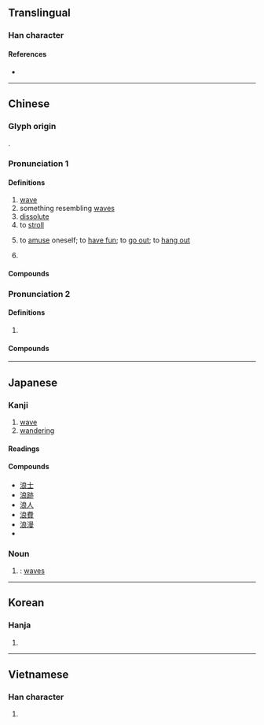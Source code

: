 {{character info/new}}
==Translingual==

===Han character===
{{Han char|rn=85|rad=水|as=07|sn=10|four=37132|canj=EIAV|ids=⿰氵良}}

====References====
* {{Han ref|kx=0624.180|dkj=17482|dj=1022.030|hdz=31634.060|uh=6D6A|ud=28010|bh=AEF6|bd=44790}}

----

==Chinese==
{{zh-forms}}

===Glyph origin===
{{Han etym}}
{{Han compound|水|良|ls=psc|c1=s|c2=p}}.

===Pronunciation 1===
{{zh-pron
|m=làng
|ma=y
|dg=лон3
|c=long6
|h=pfs=long;gd=long4
|mn=lōng
|mn-t=lang6/neng7
|mn-t_note=lang6 - literary; neng7 - vernacular
|w=3laan
|mc=2
|oc=n,2
|cat=n,a,v,pn
}}

====Definitions====
{{zh-hanzi}}

# [[wave]]
# something resembling [[wave]]s
# [[dissolute]]
# to [[stroll]]
#: {{zh-syn|逛}}
# {{lb|zh|dialectal Mandarin|or|slang}} to [[amuse]] oneself; to [[have fun]]; to [[go out]]; to [[hang out]]
# {{surname|lang=zh}}

====Compounds====
{{zh-der|浪潮|浪船|浪花|浪跡|浪漫|浪木|浪濤|浪游|浪費|壯浪|孟浪輕狂|博浪|孟浪|平風靜浪|巨浪|一浪淌|乘風破浪|大浪|勃浪鼓|大風大浪|健浪|博浪鼓|博浪沙|博浪飛椎|漫浪|掀風鼓浪|掀風播浪|浪浪|狂風駭浪|熱浪|狂濤駭浪|白浪掀天|浮浪|林浪|浪擲|淫情浪態|浪子回頭|浪得虛名|浪泊|浪淘沙|浪侃|撥浪鼓|浪漫曲|浪高|浪遊|流浪狗|波浪鼓|放浪不羈|狂濤巨浪|浮浪人|浪蕩乾坤|浪蝶游蜂|浪孟|浪漢|狂風大浪|浪漫樂派|浪事|流浪漢|浪莽|浪兒門|澎浪磯|浪人|浪濤澎湃|浪淘淘|波浪銳度|推濤作浪|浮花浪蕊|浪蝶狂蜂|破浪|浪子喪門|海浪|無風生浪|白頭浪|白浪|白浪滔滔|瘋狗浪|流浪兒|放浪形骸|浪頭|放浪|浪婆|浪吼風號|海口浪言|狂蜂浪蝶|浪跡萍蹤|浪靜風恬|潑浪鼓|無波無浪|浪蕩燈|浪言|浪子|潑聲浪氣|潑聲浪嗓|無風起浪|波開浪裂|浪聲顙氣|浪蕩|浮萍浪梗|浪跡江湖|浪跡天涯|浪跡天下|浪語|浪蕩子|浪舌|浪用|浪漫派|浪漫主義|浪浪宕宕|浪樣兒|浪板|浪恬波靜|浪士|波浪週期|波浪熱|波浪|游頭浪子|末浪|碧浪|捲浪翻波|流浪|樂浪|擺浪子|波浪阻力|風流博浪|風微浪穩|趁波逐浪|謔浪笑敖|逐浪隨波|風靜浪平|詼諧笑浪|衝浪|鋪張浪費|衝波激浪|輕浪浮薄|長風破浪|興風作浪|隨波逐浪|風吹浪打|踏浪兒|萍蹤浪影|龍江虎浪|鼓浪嶼|麥浪|趁浪逐波|驚風駭浪|驚濤駭浪|風平浪靜|駭浪|聲浪|風萍浪跡|風浪板|風恬浪靜|風大浪高|萍蹤浪跡|閒茶浪酒|縱浪|遊蜂浪蝶|腥浪|駭浪驚濤|謔浪|趕浪頭|辣浪|謔浪話頭|風浪|虛生浪死|浪河|浪峰}}

===Pronunciation 2===
{{zh-pron
|m=láng
|c=long4
|mc=1
|oc=1
}}

====Definitions====
{{zh-hanzi}}

# {{zh-only|滄浪}}

====Compounds====
{{zh-der|滄浪亭|滄浪詩話|濯足滄浪|滄浪|濯纓滄浪}}

{{zh-cat|Elementary}}

----

==Japanese==

===Kanji===
{{ja-kanji|grade=c|rs=水07}}

# [[wave]]
# [[wandering]]

====Readings====
{{ja-readings
|goon=ろう
|kanon=ろう
|kanyoon=らん
|kun=なみ-
}}

====Compounds====
* [[浪士]]
* [[浪跡]]
* [[浪人]]
* [[浪費]]
* [[浪漫]]
* {{ja-r|津%浪|つ%なみ|[[tsunami]]}}

===Noun===
{{ja-noun|なみ}}

# {{alternative spelling of|lang=ja|波}}: [[wave]]s

----

==Korean==

===Hanja===
{{ko-hanja|hangeul=[[랑]]>[[낭]]}}

# {{defn|lang=ko|sort=水07}}

----

==Vietnamese==

===Han character===
{{vi-hantu|[[lảng]], [[lặng]], [[rằng]], [[lãng]], [[lăng]], [[trảng]]|rs=水07}}

# {{defn|lang=vi|sort=水07}}